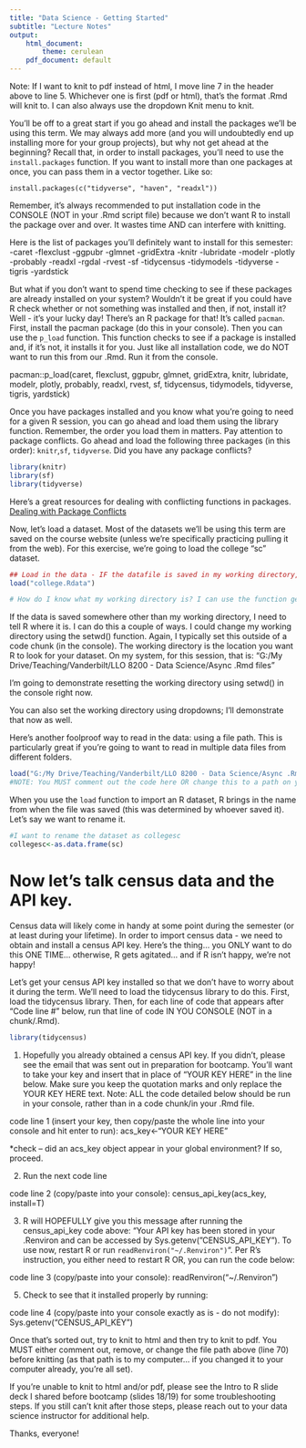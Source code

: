 ---
title: "Data Science - Getting Started"
subtitle: "Lecture Notes"
output:
    html_document: 
        theme: cerulean
    pdf_document: default
---

Note: If I want to knit to pdf instead of html, I move line 7 in the header above to line 5. Whichever one is first (pdf or html), that's the format .Rmd will knit to. I can also always use the dropdown Knit menu to knit. 

You'll be off to a great start if you go ahead and install the packages we'll be using this term. We may always add more (and you will undoubtedly end up installing more for your group projects), but why not get ahead at the beginning? Recall that, in order to install packages, you'll need to use the `install.packages` function. If you want to install more than one packages at once, you can pass them in a vector together. Like so:

`install.packages(c("tidyverse", "haven", "readxl"))`

Remember, it's always recommended to put installation code in the CONSOLE (NOT in your .Rmd script file) because we don't want R to install the package over and over. It wastes time AND can interfere with knitting. 

Here is the list of packages you'll definitely want to install for this semester:
-caret
-flexclust
-ggpubr
-glmnet
-gridExtra
-knitr
-lubridate
-modelr
-plotly
-probably
-readxl
-rgdal
-rvest
-sf
-tidycensus
-tidymodels
-tidyverse
-tigris
-yardstick

But what if you don't want to spend time checking to see if these packages are already installed on your system? Wouldn't it be great if you could have R check whether or not something was installed and then, if not, install it? Well - it's your lucky day! There's an R package for that! It's called `pacman`. First, install the pacman package (do this in your console). Then you can use the `p_load` function. This function checks to see if a package is installed and, if it's not, it installs it for you. Just like all installation code, we do NOT want to run this from our .Rmd. Run it from the console.

pacman::p_load(caret, flexclust, ggpubr, glmnet, gridExtra, knitr, lubridate, modelr, plotly, probably, readxl, rvest, sf, tidycensus, tidymodels, tidyverse, tigris, yardstick)

Once you have packages installed and you know what you're going to need for a given R session, you can go ahead and load them using the library function. Remember, the order you load them in matters. Pay attention to package conflicts. Go ahead and load the following three packages (in this order): `knitr`,`sf`, `tidyverse`. Did you have any package conflicts? 

```{r}
library(knitr)
library(sf)
library(tidyverse)
```

Here's a great resources for dealing with conflicting functions in packages. [Dealing with Package Conflicts](https://www.tidyverse.org/blog/2018/06/conflicted/)

Now, let's load a dataset. Most of the datasets we'll be using this term are saved on the course website (unless we're specifically practicing pulling it from the web). For this exercise, we're going to load the college "sc" dataset. 
```{r}
## Load in the data - IF the datafile is saved in my working directory, this works
load("college.Rdata")

# How do I know what my working directory is? I can use the function getwd() to figure that out (do this in the console). I can also use dropdowns (which Lacey will demonstrate now). 
```

If the data is saved somewhere other than my working directory, I need to tell R where it is. I can do this a couple of ways. I could change my working directory using the setwd() function. Again, I typically set this outside of a code chunk (in the console). The working directory is the location you want R to look for your dataset. On my system, for this session, that is:
"G:/My Drive/Teaching/Vanderbilt/LLO 8200 - Data Science/Async .Rmd files"

I'm going to demonstrate resetting the working directory using setwd() in the console right now. 

You can also set the working directory using dropdowns; I'll demonstrate that now as well.

Here's another foolproof way to read in the data: using a file path. This is particularly great if you're going to want to read in multiple data files from different folders. 
```{r}
load("G:/My Drive/Teaching/Vanderbilt/LLO 8200 - Data Science/Async .Rmd files/college.Rdata")
#NOTE: You MUST comment out the code here OR change this to a path on your computer before knitting (you can't knit while trying to read in a file from Lacey's computer!)
```

When you use the `load` function to import an R dataset, R brings in the name from when the file was saved (this was determined by whoever saved it). Let's say we want to rename it. 
```{r}
#I want to rename the dataset as collegesc
collegesc<-as.data.frame(sc)
```

# Now let's talk census data and the API key. 

Census data will likely come in handy at some point during the semester (or at least during your lifetime). In order to import census data - we need to obtain and install a census API key. Here's the thing... you ONLY want to do this ONE TIME... otherwise, R gets agitated... and if R isn't happy, we're not happy!

Let's get your census API key installed so that we don't have to worry about it during the term. We'll need to load the tidycensus library to do this. First, load the tidycensus library. Then, for each line of code that appears after "Code line #" below, run that line of code IN YOU CONSOLE (NOT in a chunk/.Rmd).

```{r}
library(tidycensus)
```

1. Hopefully you already obtained a census API key. If you didn't, please see the email that was sent out in preparation for bootcamp. You'll want to take your key and insert that in place of "YOUR KEY HERE" in the line below. Make sure you keep the quotation marks and only replace the YOUR KEY HERE text. Note: ALL the code detailed below should be run in your console, rather than in a code chunk/in your .Rmd file. 

code line 1 (insert your key, then copy/paste the whole line into your console and hit enter to run):
acs_key<-"YOUR KEY HERE"

*check -- did an acs_key object appear in your global environment? If so, proceed.

2. Run the next code line

code line 2 (copy/paste into your console):
census_api_key(acs_key, install=T)

3. R will HOPEFULLY give you this message after running the census_api_key code above: "Your API key has been stored in your .Renviron and can be accessed by Sys.getenv("CENSUS_API_KEY"). To use now, restart R or run `readRenviron("~/.Renviron")`". Per R's instruction, you either need to restart R OR, you can run the code below:

code line 3 (copy/paste into your console):
readRenviron("~/.Renviron")

5. Check to see that it installed properly by running:

code line 4 (copy/paste into your console exactly as is - do not modify):
Sys.getenv("CENSUS_API_KEY")


Once that's sorted out, try to knit to html and then try to knit to pdf. You MUST either comment out, remove, or change the file path above (line 70) before knitting (as that path is to my computer... if you changed it to your computer already, you're all set).

If you're unable to knit to html and/or pdf, please see the Intro to R slide deck I shared before bootcamp (slides 18/19) for some troubleshooting steps. If you still can't knit after those steps, please reach out to your data science instructor for additional help. 

Thanks, everyone!